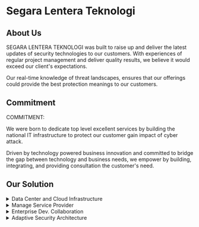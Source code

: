 # Segara Lentera Teknologi

## About Us

SEGARA LENTERA TEKNOLOGI was built to raise up and deliver the latest updates of security technologies to our customers. With experiences of regular project management and deliver quality results, we believe it would exceed our client's expectations.

Our real-time knowledge of threat landscapes, ensures that our offerings could provide the best protection meanings to our customers.


## Commitment

COMMITMENT:

We were born to dedicate top level excellent services by building the national IT infrastructure to protect our customer gain impact of cyber attack.

Driven by technology powered business innovation and committed to bridge the gap between technology and business needs, we empower by building, integrating, and providing consultation the customer's need.

## Our Solution

<details>
  <summary>Data Center and Cloud Infrastructure</summary>
  <div markdown="1">

  - Enterprise Network and Security Infrastructure Design.
  - Design Modern and Secure Data Center.
  - Server and Storage Modernization.

  </div>
</details>

<details>
  <summary>Manage Service Provider</summary>
  <div markdown="1">

  - Security Monitoring Support.
  - Monthly Report Security Analytics.
  - Network and Infrastructure Monitoring Support.
  - Maintenance Data Center Infrastructure.

  </div>
</details>

<details>
  <summary>Enterprise Dev. Collaboration</summary>
  <div markdown="1">

  - Office Automation Development.
  - Workflow Collaboration and Integration.

  </div>
</details>

<details>
  <summary>Adaptive Security Architecture</summary>
  <div markdown="1">

  Offer you a security architecture that not only protective and preventive but also drive the predictive and response solutions.

  </div>
</details>
